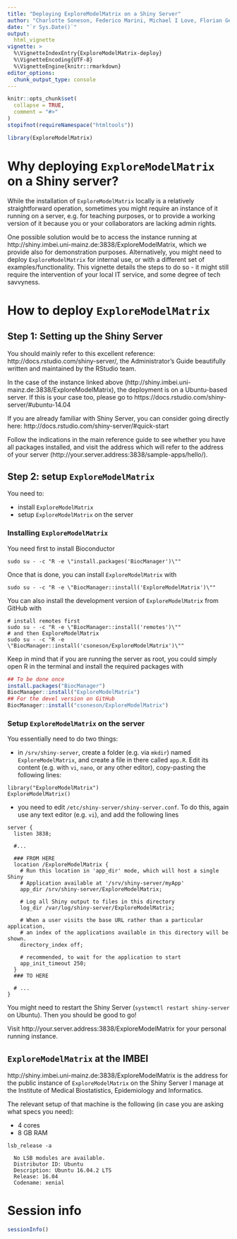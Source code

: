 ```yaml
---
title: "Deploying ExploreModelMatrix on a Shiny Server"
author: "Charlotte Soneson, Federico Marini, Michael I Love, Florian Geier and Michael B Stadler"
date: "`r Sys.Date()`"
output: 
  html_vignette
vignette: >
  %\VignetteIndexEntry{ExploreModelMatrix-deploy}
  %\VignetteEncoding{UTF-8} 
  %\VignetteEngine{knitr::rmarkdown}
editor_options: 
  chunk_output_type: console
---
```


```r
knitr::opts_chunk$set(
  collapse = TRUE,
  comment = "#>"
)
stopifnot(requireNamespace("htmltools"))
```

```r
library(ExploreModelMatrix)
```


# Why deploying `ExploreModelMatrix` on a Shiny server?

While the installation of `ExploreModelMatrix` locally is a relatively 
straightforward operation, sometimes you might require an instance of it 
running on a server, e.g. for teaching purposes, or to provide a working 
version of it because you or your collaborators are lacking admin rights.

One possible solution would be to access the instance running at
http://shiny.imbei.uni-mainz.de:3838/ExploreModelMatrix, which we provide 
also for demonstration purposes.
Alternatively, you might need to deploy `ExploreModelMatrix` for internal 
use, or with a different set of examples/functionality.
This vignette details the steps to do so - it might still require the 
intervention of your local IT service, and some degree of tech savvyness.

# How to deploy `ExploreModelMatrix`

## Step 1: Setting up the Shiny Server

You should mainly refer to this excellent reference:
http://docs.rstudio.com/shiny-server/, the Administrator's Guide 
beautifully written and maintained by the RStudio team.

In the case of the instance linked above
(http://shiny.imbei.uni-mainz.de:3838/ExploreModelMatrix), the deployment 
is on a Ubuntu-based server. 
If this is your case too, please go to
https://docs.rstudio.com/shiny-server/#ubuntu-14.04

If you are already familiar with Shiny Server, you can consider going 
directly here: http://docs.rstudio.com/shiny-server/#quick-start

Follow the indications in the main reference guide to see whether you have 
all packages installed, and visit the address which will refer to the address 
of your server  (http://your.server.address:3838/sample-apps/hello/). 

## Step 2: setup `ExploreModelMatrix`

You need to:

- install `ExploreModelMatrix`
- setup `ExploreModelMatrix` on the server

### Installing `ExploreModelMatrix`

You need first to install Bioconductor

```
sudo su - -c "R -e \"install.packages('BiocManager')\""
```

Once that is done, you can install `ExploreModelMatrix` with

```
sudo su - -c "R -e \"BiocManager::install('ExploreModelMatrix')\""
```

You can also install the development version of `ExploreModelMatrix` 
from GitHub with

```
# install remotes first
sudo su - -c "R -e \"BiocManager::install('remotes')\""
# and then ExploreModelMatrix
sudo su - -c "R -e \"BiocManager::install('csoneson/ExploreModelMatrix')\""
```

Keep in mind that if you are running the server as root, you could simply 
open R in the terminal and install the required packages with

```r
## To be done once
install.packages("BiocManager")
BiocManager::install("ExploreModelMatrix")
## For the devel version on GitHub
BiocManager::install("csoneson/ExploreModelMatrix")
```

### Setup `ExploreModelMatrix` on the server

You essentially need to do two things:

- in `/srv/shiny-server`, create a folder (e.g. via `mkdir`) named
`ExploreModelMatrix`, and create a file in there called `app.R`. Edit 
its content (e.g. with `vi`, `nano`, or any other editor), copy-pasting 
the following lines:

```
library("ExploreModelMatrix")
ExploreModelMatrix()
```
- you need to edit `/etc/shiny-server/shiny-server.conf`. To do this, 
again use any text editor (e.g. `vi`),
and add the following lines 

```
server {
  listen 3838;

  #...

  ### FROM HERE
  location /ExploreModelMatrix {
    # Run this location in 'app_dir' mode, which will host a single Shiny
    # Application available at '/srv/shiny-server/myApp'
    app_dir /srv/shiny-server/ExploreModelMatrix;

    # Log all Shiny output to files in this directory
    log_dir /var/log/shiny-server/ExploreModelMatrix;

    # When a user visits the base URL rather than a particular application,
    # an index of the applications available in this directory will be shown.
    directory_index off;

    # recommended, to wait for the application to start
    app_init_timeout 250;
  }
  ### TO HERE

  # ...
}
```

You might need to restart the Shiny Server (`systemctl restart shiny-server` 
on Ubuntu). 
Then you should be good to go!

Visit http://your.server.address:3838/ExploreModelMatrix for your personal 
running instance.


## `ExploreModelMatrix` at the IMBEI

http://shiny.imbei.uni-mainz.de:3838/ExploreModelMatrix is the address for 
the public instance of `ExploreModelMatrix` on the Shiny Server I manage at 
the Institute of Medical Biostatistics, Epidemiology and Informatics.

The relevant setup of that machine is the following (in case you are asking 
what specs you need):

- 4 cores
- 8 GB RAM

```
lsb_release -a

  No LSB modules are available.
  Distributor ID: Ubuntu
  Description: Ubuntu 16.04.2 LTS
  Release: 16.04
  Codename: xenial
```

# Session info {-}

```r
sessionInfo()
```

